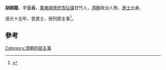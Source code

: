'''胡超龍'''，字'''云谷'''，[[廣東|廣東]][[順德府|順德府]][[杏坛镇|杏坛镇]]甘竹人，[[清朝|清朝]]政治人物、[[進士|進士]]出身。

道光十五年，登進士，授刑部主事<ref>{{cite web|title=杏坛镇历代进士名录|url=http://xingtan.shunde.gov.cn/data/main.php?id=3373-4180470|publisher=杏坛镇宣传文体办公室|accessdate=2013-08-23|archive-date=2015-06-17|archive-url=https://web.archive.org/web/20150617122736/http://xingtan.shunde.gov.cn/data/main.php?id=3373-4180470|dead-url=yes}}</ref>。

==參考==
{{reflist}}
{{清朝人物小作品}}
{{道光十五年乙未科殿試金榜}}
[[Category:清朝刑部主事|Category:清朝刑部主事]]